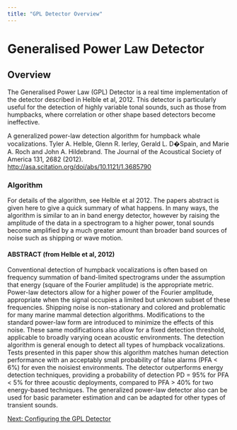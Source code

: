 ```yaml
---
title: "GPL Detector Overview"
---
```

Generalised Power Law Detector
==============================

Overview
--------

The Generalised Power Law (GPL) Detector is a real time implementation of the detector described in Helble et al, 2012. This detector is particularly useful for the detection of highly variable tonal sounds, such as those from humpbacks, where correlation or other shape based detectors become ineffective.

A generalized power-law detection algorithm for humpback whale vocalizations. Tyler A. Helble, Glenn R. Ierley, Gerald L. D�Spain, and Marie A. Roch and John A. Hildebrand. The Journal of the Acoustical Society of America 131, 2682 (2012).  
[http://asa.scitation.org/doi/abs/10.1121/1.3685790](http://asa.scitation.org/doi/abs/10.1121/1.3685790)

### Algorithm

For details of the algorithm, see Helble et al 2012. The papers abstract is given here to give a quick summary of what happens. In many ways, the algorithm is similar to an in band energy detector, however by raising the amplitude of the data in a spectrogram to a higher power, tonal sounds become amplified by a much greater amount than broader band sources of noise such as shipping or wave motion.

#### ABSTRACT (from Helble et al, 2012)

Conventional detection of humpback vocalizations is often based on frequency summation of band-limited spectrograms under the assumption that energy (square of the Fourier amplitude) is the appropriate metric. Power-law detectors allow for a higher power of the Fourier amplitude, appropriate when the signal occupies a limited but unknown subset of these frequencies. Shipping noise is non-stationary and colored and problematic for many marine mammal detection algorithms. Modifications to the standard power-law form are introduced to minimize the effects of this noise. These same modifications also allow for a fixed detection threshold, applicable to broadly varying ocean acoustic environments. The detection algorithm is general enough to detect all types of humpback vocalizations. Tests presented in this paper show this algorithm matches human detection performance with an acceptably small probability of false alarms (PFA < 6%) for even the noisiest environments. The detector outperforms energy detection techniques, providing a probability of detection PD = 95% for PFA < 5% for three acoustic deployments, compared to PFA > 40% for two energy-based techniques. The generalized power-law detector also can be used for basic parameter estimation and can be adapted for other types of transient sounds.

[Next: Configuring the GPL Detector](configure.html)
